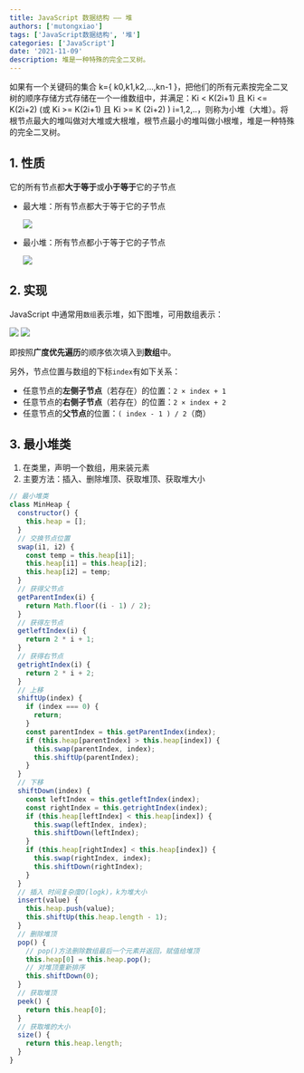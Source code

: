```yaml
---
title: JavaScript 数据结构 —— 堆
authors: ['mutongxiao']
tags: ['JavaScript数据结构', '堆']
categories: ['JavaScript']
date: '2021-11-09'
description: 堆是一种特殊的完全二叉树。
---
```


如果有一个关键码的集合 k=\{ k0,k1,k2,...,kn-1 \}，把他们的所有元素按完全二叉树的顺序存储方式存储在一个一维数组中，并满足：Ki \< K(2i+1) 且 Ki \<= K(2i+2) (或 Ki \>= K(2i+1) 且 Ki \>= K (2i+2) ) i=1,2,..，则称为小堆（大堆）。将根节点最大的堆叫做对大堆或大根堆，根节点最小的堆叫做小根堆，堆是一种特殊的完全二叉树。

## 1. 性质

它的所有节点都**大于等于**或**小于等于**它的子节点

- 最大堆：所有节点都大于等于它的子节点

  ![](https://wiki.abcjs123.vip/images/20210315205216.png)

- 最小堆：所有节点都小于等于它的子节点

  ![](https://wiki.abcjs123.vip/images/20210315205144.png)

## 2. 实现

JavaScript 中通常用`数组`表示堆，如下图堆，可用数组表示：

![](https://wiki.abcjs123.vip/images/20210316084618.png)
![](https://wiki.abcjs123.vip/images/20210316084643.png)

即按照**广度优先遍历**的顺序依次填入到**数组**中。

另外，节点位置与数组的下标`index`有如下关系：

- 任意节点的**左侧子节点**（若存在）的位置：`2 × index + 1`
- 任意节点的**右侧子节点**（若存在）的位置：`2 × index + 2`
- 任意节点的**父节点**的位置：`( index - 1 ) / 2`（商）

## 3. 最小堆类

1. 在类里，声明一个数组，用来装元素
2. 主要方法：插入、删除堆顶、获取堆顶、获取堆大小

```javascript
// 最小堆类
class MinHeap {
  constructor() {
    this.heap = [];
  }
  // 交换节点位置
  swap(i1, i2) {
    const temp = this.heap[i1];
    this.heap[i1] = this.heap[i2];
    this.heap[i2] = temp;
  }
  // 获得父节点
  getParentIndex(i) {
    return Math.floor((i - 1) / 2);
  }
  // 获得左节点
  getleftIndex(i) {
    return 2 * i + 1;
  }
  // 获得右节点
  getrightIndex(i) {
    return 2 * i + 2;
  }
  // 上移
  shiftUp(index) {
    if (index === 0) {
      return;
    }
    const parentIndex = this.getParentIndex(index);
    if (this.heap[parentIndex] > this.heap[index]) {
      this.swap(parentIndex, index);
      this.shiftUp(parentIndex);
    }
  }
  // 下移
  shiftDown(index) {
    const leftIndex = this.getleftIndex(index);
    const rightIndex = this.getrightIndex(index);
    if (this.heap[leftIndex] < this.heap[index]) {
      this.swap(leftIndex, index);
      this.shiftDown(leftIndex);
    }
    if (this.heap[rightIndex] < this.heap[index]) {
      this.swap(rightIndex, index);
      this.shiftDown(rightIndex);
    }
  }
  // 插入 时间复杂度O(logk)，k为堆大小
  insert(value) {
    this.heap.push(value);
    this.shiftUp(this.heap.length - 1);
  }
  // 删除堆顶
  pop() {
    // pop()方法删除数组最后一个元素并返回，赋值给堆顶
    this.heap[0] = this.heap.pop();
    // 对堆顶重新排序
    this.shiftDown(0);
  }
  // 获取堆顶
  peek() {
    return this.heap[0];
  }
  // 获取堆的大小
  size() {
    return this.heap.length;
  }
}
```
